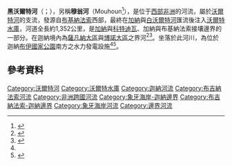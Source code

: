 {{NoteTA
|G1=Country
}}
{{Infobox river
| name = 黑沃爾特河
| name_native = {{lang|fr|Volta Noire}}；{{lang|en|Black Volta}}
| image = Mouhoun near Dedougou MS 2234.jpg
| image_size = 
| image_caption = 布吉納法索[[代杜古|代杜古]]附近的黑沃爾特河
| map = Volta river black white red descriptions and surrounding countries.jpg
| map_size = 300px
| map_caption = 黑線為黑沃爾特河
| pushpin_map = 
| pushpin_map_size = 300px
| pushpin_map_caption= 
| subdivision_name1 = {{ubl|[[布吉納法索|布吉納法索]]|[[科特迪瓦|科特迪瓦]]|[[加纳|加纳]]}}
| length = {{convert|1352|km|mi|abbr=on}} 
| discharge1_location= [[河口|河口]]
| mouth = [[沃尔特河|沃尔特河]]
| mouth_location = [[沃尔特水库|沃尔特水库]]
| mouth_coordinates = {{coord|8|41|00|N|1|33|00|W|display=inline,title}}
| basin_size = {{convert|147000|km2|abbr=on}}
}}

'''黑沃爾特河'''（{{lang-fr|Volta Noire}}；{{lang-en|Black Volta}}），另稱'''穆翁河'''（Mouhoun<ref name="amisigo">{{cite book |last1=Amisigo |first1=Barnabas Akurigo |title=Modelling Riverflow in the Volta Basin of West Africa: A Data-driven Framework |date=2005 |publisher=Cuvilier |isbn=9783865377012 |page=27 |url=https://books.google.com/books?id=FBXya_-FfJAC&q=nakanbe+volta&pg=PA27 |accessdate=2018-07-18}}</ref>），是位于[[西部非洲|西部非洲]]的河流，屬於[[沃爾特河|沃爾特河]]的支流，發源自[[布基納法索|布基納法索]]西部，最終在[[加納|加納]]與[[白沃爾特河|白沃爾特河]]匯流後注入[[沃爾特水庫|沃爾特水庫]]，河道全長約1,352公里，是[[加納|加納]]與[[科特迪瓦|科特迪瓦]]、加納與布基納法索接壤邊界的一部分。在迦納境內為[[薩凡納大區|薩凡納大區]]與[[博諾大區|博諾大區]]之界河<ref>{{Cite web|title=CONFIRMED: Results of the 2018 Referendum on new regions|url=https://www.graphic.com.gh/news/politics/confirmed-results-of-the-2018-referendum-on-new-regions.html|access-date=2020-08-18|website=Graphic Online|language=en-gb}}</ref><ref name="Rivers and Lakes">{{Cite web|url=http://www.countrystudies.us/ghana/30.htm|title=Ghana - Rivers and Lakes|website=www.countrystudies.us|access-date=2017-08-17}}</ref>。{{le|布伊水壩|Bui Dam}}坐落於此河川，為位於迦納[[布伊國家公園|布伊國家公園]]南方之水力發電設施<ref name="Rivers and Lakes"/><ref>{{cite web|title=Bui National Park|url=http://ghanawildlife.org/bui.html|website=Ghana Wildlife Division|accessdate=2018-04-23|archive-date=2020-02-23|archive-url=https://web.archive.org/web/20200223183647/http://ghanawildlife.org/bui.html|url-status=dead}}</ref>。

==參考資料==
{{Reflist}}

{{Authority control}}

{{DEFAULTSORT:Black Volta}}
[[Category:沃爾特河|Category:沃爾特河]]
[[Category:沃爾特水庫|Category:沃爾特水庫]]
[[Category:迦納河流|Category:迦納河流]]
[[Category:布吉納法索河流|Category:布吉納法索河流]]
[[Category:非洲跨國河流|Category:非洲跨國河流]]
[[Category:象牙海岸-迦納邊界|Category:象牙海岸-迦納邊界]]
[[Category:布吉納法索-迦納邊界|Category:布吉納法索-迦納邊界]]
[[Category:象牙海岸河流|Category:象牙海岸河流]]
[[Category:邊界河流|Category:邊界河流]]

{{BurkinaFaso-geo-stub}}
{{Ghana-geo-stub}}